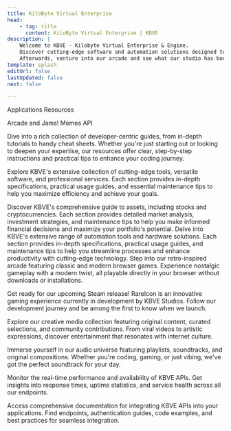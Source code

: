 ```yaml
---
title: KiloByte Virtual Enterprise
head:
    - tag: title
      content: KiloByte Virtual Enterprise | KBVE
description: |
    Welcome to KBVE - Kilobyte Virtual Enterprise & Engine. 
    Discover cutting-edge software and automation solutions designed to streamline and enhance your projects.
    Afterwards, venture into our arcade and see what our studio has been cooking up!
template: splash
editUrl: false
lastUpdated: false
next: false

---
```



<Tabs syncKey="home">
  <TabItem label="Dev">

  Applications Resources

  <AstroCards 
  url="https://kbve.com/api/applications.json" 
  collectionKey="applications" 
  virtualized={true}
  containerHeight="800px"
  minCardWidth={320}
  cardHeight={450}
/>
  </TabItem>
  <TabItem label="Gaming">Arcade and Jams!</TabItem>
  <TabItem label="Memes">Memes</TabItem>
  <TabItem label="API">API</TabItem>
</Tabs>

<Tabs syncKey="home">
  <TabItem label="Dev">

<CardGrid stagger>

<Card title="Developer Resources" icon="document">
Dive into a rich collection of developer-centric guides, from in-depth tutorials to handy cheat sheets.
Whether you're just starting out or looking to deepen your expertise, our resources offer clear, step-by-step instructions and practical tips to enhance your coding journey.

<LinkCard
  title="Mastering JavaScript"
  description="Unlock the full potential of JavaScript with our extensive guides on building dynamic applications, from client-side to server-side with NodeJS."
  href="/application/javascript/"
/>

<LinkCard
  title="Docker Demystified"
  description="Dive into our comprehensive Docker tutorials to streamline your app deployments, manage containers, and harness the power of Docker Compose."
  href="/application/docker/"
/>

</Card>

<Card title="Tools, Software, and Services" icon="seti:eslint">
Explore KBVE's extensive collection of cutting-edge tools, versatile software, and professional services.
Each section provides in-depth specifications, practical usage guides, and essential maintenance tips to help you maximize efficiency and achieve your goals.

<LinkCard
  title="KBVE Jukebox"
  description="Experience the ultimate music tool that curates playlists based on your favorite keywords. Enjoy a personalized musical journey with our diverse selection."
  href="/music/"
/>

<LinkCard
  title="Webmaster Utility"
  description="Optimize your website with our powerful webmaster tool. From SEO enhancements to performance tracking, streamline your site management with ease."
  href="/webmaster/"
/>

</Card>

<Card title="Assets and Investments" icon="seti:puppet">
Discover KBVE's comprehensive guide to assets, including stocks and cryptocurrencies.
Each section provides detailed market analysis, investment strategies, and maintenance tips to help you make informed financial decisions and maximize your portfolio's potential.
</Card>

<Card title="Automation Software and Hardware" icon="seti:terraform">
Delve into KBVE's extensive range of automation tools and hardware solutions.
Each section provides in-depth specifications, practical usage guides, and maintenance tips to help you streamline processes and enhance productivity with cutting-edge technology.

</Card>
</CardGrid>
</TabItem>
  <TabItem label="Gaming">

<CardGrid stagger>

<Card title="KBVE Arcade" icon="rocket">
Step into our retro-inspired arcade featuring classic and modern browser games.
Experience nostalgic gameplay with a modern twist, all playable directly in your browser without downloads or installations.

<LinkCard
  title="Play Now"
  description="Jump straight into our collection of browser-based games, from puzzle challenges to action-packed adventures."
  href="/arcade/"
/>

<LinkCard
  title="Game Jams"
  description="Participate in our community game development challenges and showcase your creative game ideas."
  href="/games/"
/>

</Card>

<Card title="RareIcon - Coming Soon" icon="star">
Get ready for our upcoming Steam release! RareIcon is an innovative gaming experience currently in development by KBVE Studios.
Follow our development journey and be among the first to know when we launch.

<LinkCard
  title="Development Blog"
  description="Follow the creation of RareIcon, from concept art to gameplay mechanics."
  href="/projects/rareicon/"
/>

<LinkCard
  title="Wishlist on Steam"
  description="Add RareIcon to your Steam wishlist and get notified on release day."
  href="#"
/>

</Card>

</CardGrid>

  </TabItem>

  <TabItem label="Memes">

<CardGrid stagger>

<Card title="Media Hub" icon="camera">
Explore our creative media collection featuring original content, curated selections, and community contributions.
From viral videos to artistic expressions, discover entertainment that resonates with internet culture.

<LinkCard
  title="Video Gallery"
  description="Browse our collection of funny clips, creative shorts, and memorable moments."
  href="/media/videos/"
/>

<LinkCard
  title="Image Collection"
  description="Discover memes, digital art, and visual content from our community."
  href="/media/images/"
/>

</Card>

<Card title="Music & Audio" icon="musical-note">
Immerse yourself in our audio universe featuring playlists, soundtracks, and original compositions.
Whether you're coding, gaming, or just vibing, we've got the perfect soundtrack for your day.

<LinkCard
  title="KBVE Jukebox"
  description="Stream curated playlists and discover new music based on your mood and preferences."
  href="/music/"
/>

<LinkCard
  title="Podcast & Audio Shows"
  description="Listen to tech talks, gaming discussions, and creative audio content."
  href="/media/audio/"
/>

</Card>

</CardGrid>

  </TabItem>

  <TabItem label="API">

<CardGrid stagger>

<Card title="API Status & Performance" icon="graph">
Monitor the real-time performance and availability of KBVE APIs.
Get insights into response times, uptime statistics, and service health across all our endpoints.

<LinkCard
  title="Status Dashboard"
  description="View live status of all KBVE API services and historical uptime data."
  href="/api/status/"
/>

<LinkCard
  title="Performance Metrics"
  description="Analyze response times, throughput, and reliability metrics for our APIs."
  href="/api/metrics/"
/>

</Card>

<Card title="Developer Documentation" icon="code">
Access comprehensive documentation for integrating KBVE APIs into your applications.
Find endpoints, authentication guides, code examples, and best practices for seamless integration.

<LinkCard
  title="API Reference"
  description="Browse complete documentation for all available endpoints and parameters."
  href="/api/docs/"
/>

<LinkCard
  title="Quick Start Guides"
  description="Get up and running quickly with our step-by-step integration tutorials."
  href="/api/quickstart/"
/>

</Card>

</CardGrid>

  </TabItem>
</Tabs>
